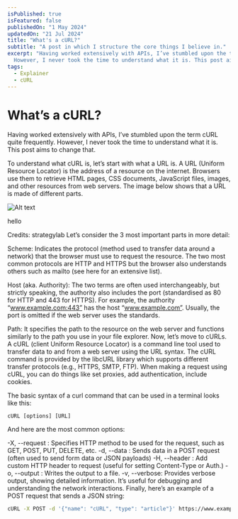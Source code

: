 ```yaml
---
isPublished: true
isFeatured: false
publishedOn: "1 May 2024"
updatedOn: "21 Jul 2024"
title: "What's a cURL?"
subtitle: "A post in which I structure the core things I believe in."
excerpt: "Having worked extensively with APIs, I’ve stumbled upon the term cURL quite frequently. 
  However, I never took the time to understand what it is. This post aims to change that."
tags:
  - Explainer
  - cURL
---
```





# What’s a cURL?

Having worked extensively with APIs, I’ve stumbled upon the term cURL quite frequently. 
However, I never took the time to understand what it is. This post aims to change that.

To understand what cURL is, let’s start with what a URL is. A URL (Uniform Resource Locator) is the
address of a resource on the internet. Browsers use them to retrieve HTML pages, CSS documents, JavaScript
files, images, and other resources from web servers. The image below shows that a URL is made of different parts.

![Alt text](/blog/parts-of-a-url.png "Optional title")

<Caption>hello</Caption>

Credits: strategylab
Let’s consider the 3 most important parts in more detail:

Scheme: Indicates the protocol (method used to transfer data around a network) that the browser must use to request 
the resource. The two most common protocols are HTTP and HTTPS but the browser also understands others such as mailto 
(see here for an extensive list).

Host (aka. Authority): The two terms are often used interchangeably, but strictly speaking, the authority also includes 
the port (standardised as 80 for HTTP and 443 for HTTPS). For example, the authority “www.example.com:443” has the host
 “www.example.com”. Usually, the port is omitted if the web server uses the standards.

Path: It specifies the path to the resource on the web server and functions similarly to the path you use in your file explorer.
Now, let’s move to cURLs. A cURL (client Uniform Resource Locator) is a command line tool used to transfer data to and
from a web server using the URL syntax. The cURL command is provided by the libcURL library which supports different 
transfer protocols (e.g., HTTPS, SMTP, FTP). When making a request using cURL, you can do things like set proxies, 
add authentication, include cookies.

The basic syntax of a curl command that can be used in a terminal looks like this:

```curl
cURL [options] [URL]
```
And here are the most common options:

-X, --request : Specifies HTTP method to be used for the request, such as GET, POST, PUT, DELETE, etc.
-d, --data : Sends data in a POST request (often used to send form data or JSON payloads)
-H, --header : Add custom HTTP header to request (useful for setting Content-Type or Auth.)
-o, --output : Writes the output to a file.
-v, --verbose: Provides verbose output, showing detailed information. It’s useful for debugging and understanding the network interactions.
Finally, here’s an example of a POST request that sends a JSON string:

```bash
cURL -X POST -d '{"name": "cURL", "type": "article"}' https://www.example.com/posts
```
